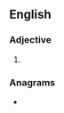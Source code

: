 ==English==

===Adjective===
{{head|en|adjective superlative form}}

# {{en-superlative of|rosy}}

===Anagrams===
* {{anagrams|en|restios|rossite|sorites|sorties|stories|trioses}}